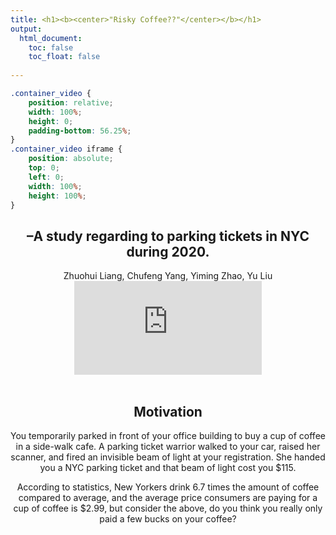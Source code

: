 ```yaml
---
title: <h1><b><center>"Risky Coffee??"</center></b></h1>
output: 
  html_document:
    toc: false
    toc_float: false
 
---
```

```css
.container_video {
    position: relative;
    width: 100%;
    height: 0;
    padding-bottom: 56.25%;
}
.container_video iframe {
    position: absolute;
    top: 0;
    left: 0;
    width: 100%;
    height: 100%;
}
```
<h2><b><center>
     --A study regarding to parking tickets in NYC during 2020.
</center></b></h2>

<center>Zhuohui Liang, Chufeng Yang, Yiming Zhao, Yu Liu</center>

<center><div class="container_video">
<iframe 
src="https://www.youtube.com/embed/i05gKtHWjGY"
frameborder="0" allow="accelerometer; autoplay; clipboard-write; encrypted-media; gyroscope; picture-in-picture" allowfullscreen></iframe>
</div></center>


<br><center>## Motivation

You temporarily parked in front of your office building to buy a cup of coffee in a side-walk cafe. A parking ticket warrior walked to your car, raised her scanner, and fired an invisible beam of light at your registration. She handed you a NYC parking ticket and that beam of light cost you $115.

 According to statistics, New Yorkers drink 6.7 times the amount of coffee compared to average, and the average price consumers are paying for a cup of coffee is $2.99, but consider the above, do you think you really only paid a few bucks on your coffee? </center>